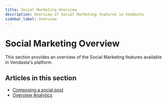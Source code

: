 ```yaml
---
title: Social Marketing Overview
description: Overview of Social Marketing features in Vendasta
sidebar_label: Overview
---
```


# Social Marketing Overview

This section provides an overview of the Social Marketing features available in Vendasta's platform.

## Articles in this section

- [Composing a social post](posting-content-to-social-marketing)
- [Overview Analytics](overview-analytics)
